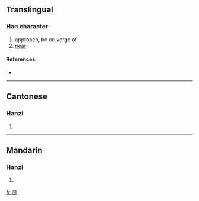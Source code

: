 {{also|瀕}}
==Translingual==

===Han character===
{{Han char|rn=85|rad=水|as=13|sn=16|four=|canj=水卜竹人 (EYHO)}}

# approach, be on verge of
# [[near]]

====References====
* {{Han ref|kx=0655.201|hdz=31754.160|uh=6FD2|ud=28626}}

----

==Cantonese==

===Hanzi===
{{yue-hanzi|jyut=|y=ban1, pan4|tra=瀕}}

# {{defn|Cantonese}}

----

==Mandarin==

===Hanzi===
{{cmn-hanzi|tra=瀕|pin=[[bīn]] ([[bin1]])|wg=pin<sup>1</sup>}}

# {{defn|Mandarin}}

[[fr:濒]]